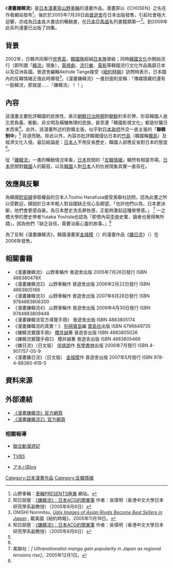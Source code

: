 {{Refimprove|time=2007-09-26T15:22:20Z}}
{{japanese|japanese=マンガ 嫌韓流|kana=マンガ けんかんりゅう|romaji=Manga Ken-Kan-ryū}}
《'''漫畫嫌韓流'''》是[[日本漫畫家|日本漫畫家]][[山野車輪|山野車輪]]的漫畫作品。漫畫原以《CHOSEN》之名在作者網站發布<ref>山野車輪：[http://propellant.fc2web.com/index.html 車輪PRESENTS極東] {{Wayback|url=http://propellant.fc2web.com/index.html |date=20200217031700 }} 網站。</ref>，後於於2005年7月26日由[[晉遊舍|晉遊舍]]在日本出版發售，引起社會極大迴響，亦成為[[日本|日本]]各大書店的暢銷書，在[[日本|日本]][[亞馬遜公司|亞馬遜]]名列書籍類第一<ref name="knowjapan">知日部屋：[http://www.cuhkacs.org/~benng/Bo-Blog/read.php?436 《嫌韓流》：日本ACG的關東軍] {{Wayback|url=http://www.cuhkacs.org/~benng/Bo-Blog/read.php?436 |date=20141016033844 }} 作者：吳偉明（香港中文大學日本研究學系副教授）（2005年8月8日）</ref>。到2009年此系列漫畫已出版了四集。

==背景==
2002年，日韓共同舉行[[2002年世界盃足球賽|世界盃]]，[[韩国国家足球队|韓國隊]]超越[[日本國家足球隊|日本隊]]晉級；同時[[韓國文化|韓國文化]]亦開始流行（即所謂「[[韓流|韓流]]」現象），[[韓劇|電視劇]]、[[韓國流行音樂|流行樂]]、[[韓國電影|電影]]等韓國流行文化作品風靡日本以及亞洲各國。晉遊舍編輯Akihide Tange接受《[[紐約時報|紐約時報]]》訪問時表示，日本國內的反韓情緒正值此時爆發<ref name="NYT20051119">ONISHI Norimitsu, ''[http://www.nytimes.com/2005/11/19/international/asia/19comics.html?ei=5090&en=b0d32e601cb39284&ex=1290056400&partner=rssuserland&emc=rss&pagewanted=all Ugly Images of Asian Rivals Become Best Sellers in Japan] {{Wayback|url=http://www.nytimes.com/2005/11/19/international/asia/19comics.html?ei=5090&en=b0d32e601cb39284&ex=1290056400&partner=rssuserland&emc=rss&pagewanted=all |date=20141013024523 }}'', 載美國《紐約時報》，2005年11月19日。</ref>。《漫畫嫌韓流》一書封面則宣稱：「傳媒隱藏的還有一股韓流，那就是……『嫌韓流』！！」

==內容==

該漫畫主要批評韓國的民族性，表示[[朝鮮日治時期|朝鮮日治時期]]對[[朝鮮|朝鮮]]利多於弊，形容韓國人是忘恩負義、衝動、非文明及橫蠻無理的民族，甚至連「韓國影視文化」都是抄襲日本而來<ref name="knowjapan">知日部屋：[http://www.cuhkacs.org/~benng/Bo-Blog/read.php?436 《嫌韓流》：日本ACG的關東軍] 作者：吳偉明（香港中文大學日本研究學系副教授）（2005年8月8日）</ref>。此外，該漫畫所述的對韓主張，似乎對[[日本政府|日本政府]]外交一直主張的「'''聯韓制中'''」<ref name="knowjapan" /> 背道而馳。除此以外，內容亦批評韓國侵佔日本的[[竹島|竹島]]（韓國稱[[獨島|獨島]]）及經濟文化入侵。最后結論是：[[日本人|日本人]]不用反省歷史，韓國人卻應反省對日本的態度<ref name="knowjapan"/>。

從「[[嫌韓流|嫌韓流]]」一書的暢銷情況來看，[[日本|日本]]民間的「[[反韓情緒|反韓情緒]]」顯然有相當市場，[[日本|日本]]民間對[[韓國|韓國]]人的厭惡，以及[[韓國|韓國]]人對[[日本|日本]]人的仇視現象其實一直存在。

==效應與反擊==
為韓國[[慰安婦|慰安婦]]爭取權益的日本人Toshio Hanafusa接受美聯社訪問，認為此書之所以受歡迎，歸因於日本年輕人對自國缺乏信心及期望。「也許他們以為，日本更決斷，他們會更感自豪。為日本歷史洗去罪咎感，正能夠激起這種榮譽感。」
<ref name="AP20051201">美聯社：''[ Ultranationalist manga gain popularity in Japan as regional tensions rise]''，2005年12月1日。</ref> 一之橋大學的歷史學者Yutaka Yoshida也認為「即使內容歪曲史實，讀者也覺得無所謂」，因為他們「缺乏自信，需要治瘉心靈的故事。」<ref name="NYT20051119" />

為了反制《漫畫嫌韓流》，韓國漫畫家[[金城模|金城模]]（{{lang|ko|김성모}}）的漫畫作品《[[嫌日流|嫌日流]]》（{{lang|ko|혐일류}}）在2006年發售。

==相關書籍==
*《漫畫嫌韓流》 山野車輪作 晉遊舍出版 2005年7月26日發行 ISBN 488380478X
*《漫畫嫌韓流2》 山野車輪作 晉遊舍出版 2006年2月22日發行 ISBN 4883805166
*《漫畫嫌韓流3》 山野車輪作 晉遊舍出版 2007年8月28日發行 ISBN 9784883806300
*《漫畫嫌韓流4》 山野車輪作 晉遊舍出版 2009年4月30日發行 ISBN 9784883809448
*《漫畫嫌韓流官方導覽手冊》 晉遊舍出版 ISBN 4883805174
*《漫畫嫌韓流的真實！》 [[別冊寶島|別冊寶島]]編 [[寶島社|寶島社]]出版 ISBN 4796649735
*《嫌韓流實踐手冊》 [[櫻井誠|櫻井誠]]著 晉遊舎出版  ISBN 4883805026
*《嫌韓流實踐手冊2》 櫻井誠著 晉遊舎出版  ISBN 4883805468
*《嫌日流》（日文版） [[佯病説|佯病説]]作 [[有學書林|有學書林]]出版 2006年7月發行 ISBN 4-901757-05-9
*《漫畫嫌日流》（日文版） [[金城模|金城模]]作 晉遊舍出版 2007年5月發行 ISBN 978-4-88380-619-5

==資料來源==
{{Reflist}}

==外部連結==
*[https://web.archive.org/web/20051218023510/http://www.shinyusha.co.jp/~kenkanryu/ 《漫畫嫌韓流》官方網頁]
*[https://web.archive.org/web/20130531030818/http://www.shinyusha.co.jp/~kenkanryu2/ 《漫畫嫌韓流2》官方網頁]
===相關報導===
*{{zh-tw}}[http://paper.udn.com/udnpaper/PIF0001/88095/web/ 聯合動漫週記] {{Wayback|url=http://paper.udn.com/udnpaper/PIF0001/88095/web/ |date=20191129132617 }}
*{{zh-tw}}[http://www.tvbs.com.tw/news/news_list.asp?no=vivi20050916175848 TVBS] {{Wayback|url=http://www.tvbs.com.tw/news/news_list.asp?no=vivi20050916175848 |date=20070930031042 }}
*{{ja}}[http://blog.livedoor.jp/geek/archives/50833411.html アキバBlog] {{Wayback|url=http://blog.livedoor.jp/geek/archives/50833411.html |date=20190518050255 }}

{{DEFAULTSORT:Manga Kenkanryu}}
[[Category:日本漫畫作品|Category:日本漫畫作品]]
[[Category:反韓情緒|Category:反韓情緒]]